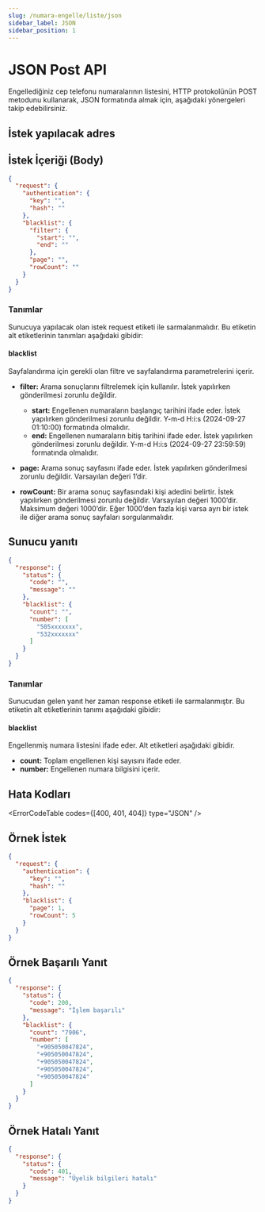 ```yaml
---
slug: /numara-engelle/liste/json
sidebar_label: JSON
sidebar_position: 1
---
```



# JSON Post API
Engellediğiniz cep telefonu numaralarının listesini, HTTP protokolünün POST metodunu kullanarak, JSON formatında almak için, aşağıdaki yönergeleri takip edebilirsiniz.

## İstek yapılacak adres

<RequestURL type="POST" url="https://api.iletimerkezi.com/v1/get-blacklist/json" />

## İstek İçeriği (Body)

```json
{
  "request": {
    "authentication": {
      "key": "",
      "hash": ""
    },
    "blacklist": {
      "filter": {
        "start": "",
        "end": ""
      },
      "page": "",
      "rowCount": ""
    }
  }
}
```

### Tanımlar

Sunucuya yapılacak olan istek <Badge>request</Badge> etiketi ile sarmalanmalıdır. Bu etiketin alt etiketlerinin tanımları aşağıdaki gibidir:

<AccessDescription />

#### blacklist
Sayfalandırma için gerekli olan filtre ve sayfalandırma parametrelerini içerir.

+ **filter:** Arama sonuçlarını filtrelemek için kullanılır. İstek yapılırken gönderilmesi zorunlu değildir.
  + **start:** Engellenen numaraların başlangıç tarihini ifade eder. İstek yapılırken gönderilmesi zorunlu değildir. Y-m-d H:i:s (2024-09-27 01:10:00) formatında olmalıdır.
  + **end:** Engellenen numaraların bitiş tarihini ifade eder. İstek yapılırken gönderilmesi zorunlu değildir. Y-m-d H:i:s (2024-09-27 23:59:59) formatında olmalıdır.

+ **page:** Arama sonuç sayfasını ifade eder. İstek yapılırken gönderilmesi zorunlu değildir. Varsayılan değeri 1’dir.
+ **rowCount:** Bir arama sonuç sayfasındaki kişi adedini belirtir. İstek yapılırken gönderilmesi zorunlu değildir. Varsayılan değeri 1000’dir. Maksimum değeri 1000’dir. Eğer 1000’den fazla kişi varsa ayrı bir istek ile diğer arama sonuç sayfaları sorgulanmalıdır.

## Sunucu yanıtı

```json
{
  "response": {
    "status": {
      "code": "",
      "message": ""
    },
    "blacklist": {
      "count": "",
      "number": [
        "505xxxxxxx",
        "532xxxxxxx"
      ]
    }
  }
}
```

### Tanımlar

Sunucudan gelen yanıt her zaman <Badge>response</Badge> etiketi ile sarmalanmıştır. Bu etiketin alt etiketlerinin tanımı aşağıdaki gibidir:

<ResponseStatus />

#### blacklist
Engellenmiş numara listesini ifade eder. Alt etiketleri aşağıdaki gibidir.

+ **count:** Toplam engellenen kişi sayısını ifade eder.
+ **number:** Engellenen numara bilgisini içerir.

## Hata Kodları

<ErrorCodeTable codes={[400, 401, 404]} type="JSON" />

## Örnek İstek
```json
{
  "request": {
    "authentication": {
      "key": "",
      "hash": ""
    },
    "blacklist": {
      "page": 1,
      "rowCount": 5
    }
  }
}
```

## Örnek Başarılı Yanıt
```json
{
  "response": {
    "status": {
      "code": 200,
      "message": "İşlem başarılı"
    },
    "blacklist": {
      "count": "7906",
      "number": [
        "+905050047824",
        "+905050047824",
        "+905050047824",
        "+905050047824",
        "+905050047824"
      ]
    }
  }
}
```

## Örnek Hatalı Yanıt
```json
{
  "response": {
    "status": {
      "code": 401,
      "message": "Üyelik bilgileri hatalı"
    }
  }
}
```